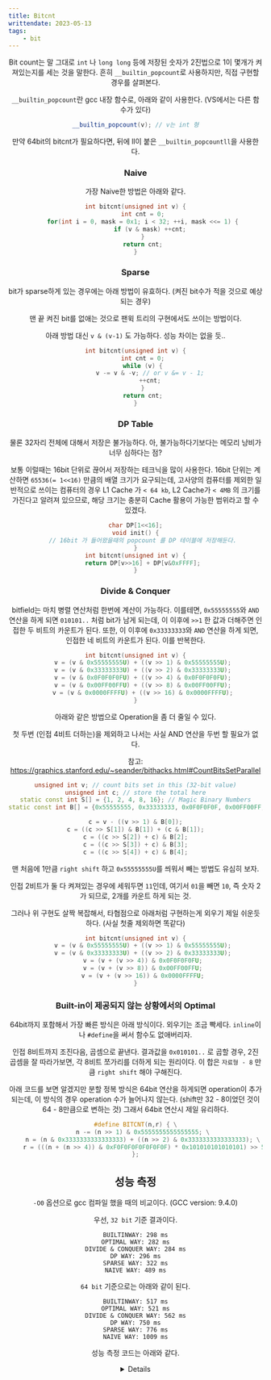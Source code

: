 ```yaml
---
title: Bitcnt
writtendate: 2023-05-13
tags:
    - bit
---
```


<Header />

Bit count는 말 그대로 `int` 나 `long long` 등에 저장된 숫자가 2진법으로 1이 몇개가 켜져있는지를 세는 것을 말한다. 흔히 `__builtin_popcount`로 사용하지만, 직접 구현할 경우를 살펴본다.

`__builtin_popcount`란 gcc 내장 함수로, 아래와 같이 사용한다. (VS에서는 다른 함수가 있다)

```cpp 
__builtin_popcount(v); // v는 int 형
```

만약 64bit의 bitcnt가 필요하다면, 뒤에 ll이 붙은 `__builtin_popcountll`을 사용한다.

### Naive

가장 Naive한 방법은 아래와 같다.

```cpp
int bitcnt(unsigned int v) {
    int cnt = 0;
    for(int i = 0, mask = 0x1; i < 32; ++i, mask <<= 1) {
        if (v & mask) ++cnt;
    }
    return cnt;
}
```

### Sparse

bit가 sparse하게 있는 경우에는 아래 방법이 유효하다. (켜진 bit수가 적을 것으로 예상되는 경우)

맨 끝 켜진 bit를 없애는 것으로 팬윅 트리의 구현에서도 쓰이는 방법이다.

아래 방법 대신 `v & (v-1)` 도 가능하다. 성능 차이는 없을 듯..

```cpp
int bitcnt(unsigned int v) {
    int cnt = 0;
    while (v) {
        v -= v & -v; // or v &= v - 1;
        ++cnt;
    }
    return cnt;
}
```

### DP Table

물론 32자리 전체에 대해서 저장은 불가능하다. 아, 불가능하다기보다는 메모리 낭비가 너무 심하다는 점?

보통 이럴때는 16bit 단위로 끊어서 저장하는 테크닉을 많이 사용한다. 16bit 단위는 계산하면 `65536(= 1<<16)` 만큼의 배열 크기가 요구되는데, 고사양의 컴퓨터를 제외한 일반적으로 쓰이는 컴퓨터의 경우 L1 Cache 가 `< 64 kb`, L2 Cache가 `< 4MB` 의 크기를 가진다고 알려져 있으므로, 해당 크기는 충분히 Cache 활용이 가능한 범위라고 할 수 있겠다.

```cpp
char DP[1<<16];
void init() {
    // 16bit 가 들어왔을때의 popcount 를 DP 테이블에 저장해둔다.
}
int bitcnt(unsigned int v) {
    return DP[v>>16] + DP[v&0xFFFF];
}
```

### Divide & Conquer

bitfield는 마치 병렬 연산처럼 한번에 계산이 가능하다. 이를테면, `0x55555555`와 `AND` 연산을 하게 되면 `010101..` 처럼 bit가 남게 되는데, 이 이후에 `>>1` 한 값과 더해주면 인접한 두 비트의 카운트가 된다. 또한, 이 이후에 `0x33333333`와 `AND` 연산을 하게 되면, 인접한 네 비트의 카운트가 된다. 이를 반복한다.

```cpp
int bitcnt(unsigned int v) {
    v = (v & 0x55555555U) + ((v >> 1) & 0x55555555U);
    v = (v & 0x33333333U) + ((v >> 2) & 0x33333333U);
    v = (v & 0x0F0F0F0FU) + ((v >> 4) & 0x0F0F0F0FU);
    v = (v & 0x00FF00FFU) + ((v >> 8) & 0x00FF00FFU);
    v = (v & 0x0000FFFFU) + ((v >> 16) & 0x0000FFFFU);
}
```

아래와 같은 방법으로 Operation을 좀 더 줄일 수 있다.

첫 두번 (인접 4비트 더하는)을 제외하고 나서는 사실 AND 연산을 두번 할 필요가 없다.

참고: https://graphics.stanford.edu/~seander/bithacks.html#CountBitsSetParallel

```cpp
unsigned int v; // count bits set in this (32-bit value)
unsigned int c; // store the total here
static const int S[] = {1, 2, 4, 8, 16}; // Magic Binary Numbers
static const int B[] = {0x55555555, 0x33333333, 0x0F0F0F0F, 0x00FF00FF, 0x0000FFFF};

c = v - ((v >> 1) & B[0]);
c = ((c >> S[1]) & B[1]) + (c & B[1]);
c = ((c >> S[2]) + c) & B[2];
c = ((c >> S[3]) + c) & B[3];
c = ((c >> S[4]) + c) & B[4];
```

맨 처음에 1만큼 `right shift` 하고 `0x55555555U`를 씌워서 빼는 방법도 유심히 보자.

인접 2비트가 둘 다 켜져있는 경우에 세워두면 `11`인데, 여기서 `01`을 빼면 `10`, 즉 숫자 2가 되므로, 2개를 카운트 하게 되는 것.

그러나 위 구현도 살짝 복잡해서, 타협점으로 아래처럼 구현하는게 외우기 제일 쉬운듯 하다. (사실 첫줄 제외하면 똑같다)

```cpp
int bitcnt(unsigned int v) {
    v = (v & 0x55555555U) + ((v >> 1) & 0x55555555U);
    v = (v & 0x33333333U) + ((v >> 2) & 0x33333333U);
    v = (v + (v >> 4)) & 0x0F0F0F0FU;
    v = (v + (v >> 8)) & 0x00FF00FFU;
    v = (v + (v >> 16)) & 0x0000FFFFU;
}
```


### Built-in이 제공되지 않는 상황에서의 Optimal

64bit까지 포함해서 가장 빠른 방식은 아래 방식이다. 외우기는 조금 빡세다. `inline`이나 `#define`을 써서 함수도 없애버리자.

인접 8비트까지 조진다음, 곱셈으로 끝낸다. 결과값을 `0x010101..` 로 곱할 경우, 2진 곱셈을 잘 따라가보면, 각 8비트 쪼가리를 더하게 되는 원리이다. 이 합은 `자료형 - 8` 만큼 `right shift` 해야 구해진다.

아래 코드를 보면 알겠지만 분할 정복 방식은 64bit 연산을 하게되면 operation이 추가되는데, 이 방식의 경우 operation 수가 늘어나지 않는다. (shift만 32 - 8이었던 것이 64 - 8만큼으로 변하는 것) 그래서 64bit 연산시 제일 유리하다.

```cpp
#define BITCNT(n,r) { \
    n -= (n >> 1) & 0x5555555555555555; \
    n = (n & 0x3333333333333333) + ((n >> 2) & 0x3333333333333333); \
    r = (((n + (n >> 4)) & 0xF0F0F0F0F0F0F0F) * 0x101010101010101) >> 56; \
};
```

## 성능 측정

`-O0` 옵션으로 gcc 컴파일 했을 때의 비교이다. (GCC version: 9.4.0)

우선, `32 bit` 기준 결과이다.

```
BUILTINWAY: 298 ms
OPTIMAL WAY: 282 ms
DIVIDE & CONQUER WAY: 284 ms
DP WAY: 296 ms
SPARSE WAY: 322 ms
NAIVE WAY: 489 ms
```

`64 bit` 기준으로는 아래와 같이 된다.

```
BUILTINWAY: 517 ms
OPTIMAL WAY: 521 ms
DIVIDE & CONQUER WAY: 562 ms
DP WAY: 750 ms
SPARSE WAY: 776 ms
NAIVE WAY: 1009 ms
```

성능 측정 코드는 아래와 같다.

<Details>
### 32bit Test
```cpp
#include <stdio.h>
#include <time.h>

#define BITCNT(n,r) { \
    n -= (n >> 1) & 0x5555555555555555; \
    n = (n & 0x3333333333333333) + ((n >> 2) & 0x3333333333333333); \
    r = (((n + (n >> 4)) & 0xF0F0F0F0F0F0F0F) * 0x101010101010101) >> 24; \
};

int cntbit(unsigned int v) {
    v = (v & 0x55555555U) + ((v >> 1) & 0x55555555U);
    v = (v & 0x33333333U) + ((v >> 2) & 0x33333333U);
    v = (v + (v >> 4)) & 0x0F0F0F0FU;
    v = (v + (v >> 8)) & 0x00FF00FFU;
    v = (v + (v >> 16)) & 0x0000FFFFU;
}
int cntbit_sparse(unsigned int v) {
    int cnt = 0;
    while (v) {
        v -= v & -v;
        ++cnt;
    }
    return cnt;
}
int cntbit_naive(unsigned int v) {
    int cnt = 0;
    for(unsigned int mask = 0x1, i = 0; i < 32; ++i, mask <<= 1) {
        if (v & mask) ++cnt;
    }
    return cnt;
}

char DP[1<<16];

int cntbit_dp(unsigned int v) {
    return DP[v & 0xFFFF] + DP[v >> 16];
}
int rand() {
    static unsigned int seed = 5;
    seed = 214013 * seed + 2531011;
    return seed >> 16;
}
unsigned int randuint() {
    unsigned int res = 0U;
    for(unsigned int mask = 0x1, i = 0; i < 32; ++i, mask <<= 1) {
        if (rand() & 1) {
            res |= mask;
        }
    }
    return res;
}

int main() {
    for(int i = 0; i < (1<<16); ++i) {
        DP[i] = __builtin_popcount(i);
    }

    constexpr int TESTCNT = 1'000'000;
    // validation
    for(register int i = 0; i < TESTCNT; ++i) {
        unsigned int tval = randuint();
        if (__builtin_popcount(tval) != cntbit(tval)) {
            printf("VALIDATION FAILED!\n");
        }
    }

    clock_t s;
    
    s = clock();
    for (register int i = 0; i < TESTCNT; ++i) {
        __builtin_popcount(randuint());
    }
    printf("BUILTINWAY: %d ms\n", (clock() - s) * 1000 / CLOCKS_PER_SEC);
        
    s = clock();
    for (register int i = 0; i < TESTCNT; ++i) {
        unsigned long long v = randuint();
        int r;
        BITCNT(v, r);
    }
    printf("OPTIMAL WAY: %d ms\n", (clock() - s) * 1000 / CLOCKS_PER_SEC);

    s = clock();
    for (register int i = 0; i < TESTCNT; ++i) {
        cntbit(randuint());
    }
    printf("DIVIDE & CONQUER WAY: %d ms\n", (clock() - s) * 1000 / CLOCKS_PER_SEC);

    s = clock();
    for (register int i = 0; i < TESTCNT; ++i) {
        cntbit_dp(randuint());
    }
    printf("DP WAY: %d ms\n", (clock() - s) * 1000 / CLOCKS_PER_SEC);

    s = clock();
    for (register int i = 0; i < TESTCNT; ++i) {
        cntbit_sparse(randuint());
    }
    printf("SPARSE WAY: %d ms\n", (clock() - s) * 1000 / CLOCKS_PER_SEC);

    s = clock();
    for (register int i = 0; i < TESTCNT; ++i) {
        cntbit_naive(randuint());
    }
    printf("NAIVE WAY: %d ms\n", (clock() - s) * 1000 / CLOCKS_PER_SEC);
    
    return 0;
}
```

### 64bit Test
```cpp
#include <stdio.h>
#include <time.h>

#define BITCNT(n,r) { \
    n -= (n >> 1) & 0x5555555555555555; \
    n = (n & 0x3333333333333333) + ((n >> 2) & 0x3333333333333333); \
    r = (((n + (n >> 4)) & 0xF0F0F0F0F0F0F0F) * 0x101010101010101) >> 56; \
};

int cntbit(unsigned long long v) {
    v = (v & 0x5555555555555555ULL) + ((v >> 1) & 0x5555555555555555ULL);
    v = (v & 0x3333333333333333ULL) + ((v >> 2) & 0x3333333333333333ULL);
    v = (v + (v >> 4)) & 0x0F0F0F0F0F0F0F0FULL;
    v = (v + (v >> 8)) & 0x00FF00FF00FF00FFULL;
    v = (v + (v >> 16)) & 0x0000FFFF0000FFFFULL;
    v = (v + (v >> 32)) & 0x00000000FFFFFFFFULL;
}
int cntbit_sparse(unsigned long long v) {
    int cnt = 0;
    while (v) {
        v -= v & -v;
        ++cnt;
    }
    return cnt;
}
int cntbit_naive(unsigned long long v) {
    int cnt = 0;
    for(unsigned int mask = 0x1, i = 0; i < 64; ++i, mask <<= 1) {
        if (v & mask) ++cnt;
    }
    return cnt;
}
char DP[1<<16];

int cntbit_dp(unsigned long long v) {
    return DP[v & 0xFFFF] + DP[(v >> 16) & 0xFFFF] + DP[(v >> 32) & 0xFFFF] + DP[v >> 48];
}

int rand() {
    static unsigned int seed = 5;
    seed = 214013 * seed + 2531011;
    return seed >> 16;
}
unsigned long long randull() {
    unsigned long long res = 0U;
    for(unsigned int mask = 0x1, i = 0; i < 64; ++i, mask <<= 1) {
        if (rand() & 1) {
            res |= mask;
        }
    }
    return res;
}
int main() {

    for(int i = 0; i < (1<<16); ++i) {
        DP[i] = __builtin_popcount(i);
    }


    constexpr int TESTCNT = 1'000'000;
    
    // validation
    for(register int i = 0; i < TESTCNT; ++i) {
        unsigned long long tval = randull();
        if (__builtin_popcountll(tval) != cntbit(tval)) {
            printf("VALIDATION FAILED!\n");
        }
    }
    
    
    clock_t s;
    
    s = clock();
    for (register int i = 0; i < TESTCNT; ++i) {
        __builtin_popcountll(randull());
    }
    printf("BUILTINWAY: %d ms\n", (clock() - s) * 1000 / CLOCKS_PER_SEC);
        
    s = clock();
    for (register int i = 0; i < TESTCNT; ++i) {
        unsigned long long v = randull();
        int r;
        BITCNT(v, r);
    }
    printf("OPTIMAL WAY: %d ms\n", (clock() - s) * 1000 / CLOCKS_PER_SEC);

    s = clock();
    for (register int i = 0; i < TESTCNT; ++i) {
        cntbit(randull());
    }
    printf("DIVIDE & CONQUER WAY: %d ms\n", (clock() - s) * 1000 / CLOCKS_PER_SEC);

    s = clock();
    for (register int i = 0; i < TESTCNT; ++i) {
        cntbit_dp(randull());
    }
    printf("DP WAY: %d ms\n", (clock() - s) * 1000 / CLOCKS_PER_SEC);

    s = clock();
    for (register int i = 0; i < TESTCNT; ++i) {
        cntbit_sparse(randull());
    }
    printf("SPARSE WAY: %d ms\n", (clock() - s) * 1000 / CLOCKS_PER_SEC);

    s = clock();
    for (register int i = 0; i < TESTCNT; ++i) {
        cntbit_naive(randull());
    }
    printf("NAIVE WAY: %d ms\n", (clock() - s) * 1000 / CLOCKS_PER_SEC);
    
    return 0;
}
```
</Details>

<Comment />
